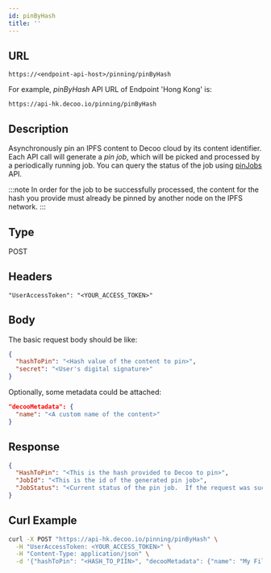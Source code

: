```yaml
---
id: pinByHash
title: ''
---
```


## URL

```
https://<endpoint-api-host>/pinning/pinByHash
```

For example, *pinByHash* API URL of Endpoint 'Hong Kong' is:
```
https://api-hk.decoo.io/pinning/pinByHash
```

## Description
Asynchronously pin an IPFS content to Decoo cloud by its content identifier. Each API call will generate a *pin job*, which will be picked and processed by a periodically running job. You can query the status of the job using [pinJobs](pinning/pin-jobs.mdx) API.


:::note
In order for the job to be successfully processed, the content for the hash you provide must already be pinned by another node on the IPFS network.
:::

## Type
POST

## Headers
```
"UserAccessToken": "<YOUR_ACCESS_TOKEN>"
```

## Body

The basic request body should be like:
```json
{
  "hashToPin": "<Hash value of the content to pin>",
  "secret": "<User's digital signature>"
}
```

Optionally, some metadata could be attached:
```json
"decooMetadata": {
  "name": "<A custom name of the content>"
}
```

## Response
```json
{
  "HashToPin": "<This is the hash provided to Decoo to pin>",
  "JobId": "<This is the id of the generated pin job>",
  "JobStatus": "<Current status of the pin job.  If the request was successful, the status should be 'queued'>"
}
```

## Curl Example
```sh
curl -X POST "https://api-hk.decoo.io/pinning/pinByHash" \
  -H "UserAccessToken: <YOUR_ACCESS_TOKEN>" \
  -H "Content-Type: application/json" \
  -d '{"hashToPin": "<HASH_TO_PIIN>", "decooMetadata": {"name": "My File"}, "secret": "<DIGITITAL_SIGNATURE>"}'
```
